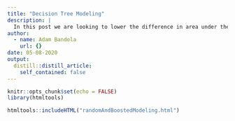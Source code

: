 ```yaml
---
title: "Decision Tree Modeling"
description: |
  In this post we are looking to lower the difference in area under the curve (AUC) between the training and validation data. We do so by experimenting with the minimum node size and the number of variables randomly sampled at each split. 
author:
  - name: Adam Bandola
    url: {}
date: 05-08-2020
output:
  distill::distill_article:
    self_contained: false
---
```



```r
knitr::opts_chunk$set(echo = FALSE)
library(htmltools)

htmltools::includeHTML("randomAndBoostedModeling.html")
```


